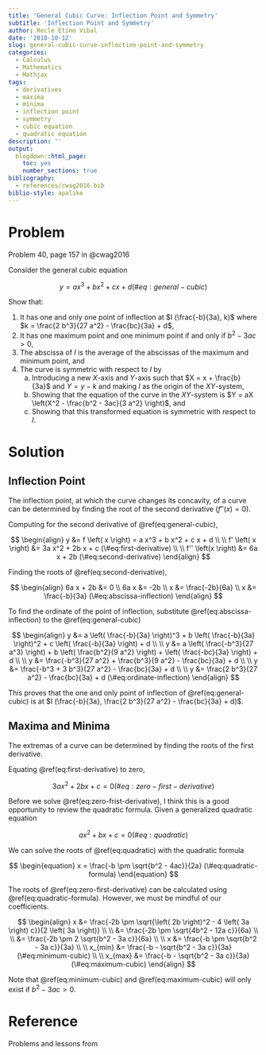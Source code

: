 ```yaml
---
title: 'General Cubic Curve: Inflection Point and Symmetry'
subtitle: 'Inflection Point and Symmetry'
author: Recle Etino Vibal
date: '2018-10-12'
slug: general-cubic-curve-inflection-point-and-symmetry
categories:
  - Calculus
  - Mathematics
  - Mathjax
tags:
  - derivatives
  - maxima
  - minima
  - inflection point
  - symmetry
  - cubic equation
  - quadratic equation
description: ''
output:
  blogdown::html_page:
    toc: yes
    number_sections: true
bibliography:
  - references/cwag2016.bib
biblio-style: apalike
---
```


# Problem

Problem 40, page 157 in @cwag2016

Consider the general cubic equation 

$$
\begin{equation}
y = a x^3 + b x^2 + c x + d
(\#eq:general-cubic)
\end{equation}
$$

Show that:

1. It has one and only one point of inflection at $I (\frac{-b}{3a}, k)$ where $k = \frac{2 b^3}{27 a^2} - \frac{bc}{3a} + d$,
2. It has one maximum point and one minimum point if and only if $b^2 - 3ac \gt 0$,
3. The abscissa of $I$ is the average of the abscissas of the maximum and minimum point, and
4. The curve is symmetric with respect to $I$ by
    a. Introducing a new $X$-axis and $Y$-axis such that $X = x + \frac{b}{3a}$ and $Y = y - k$ and making $I$ as the origin of the $XY$-system,
    b. Showing that the equation of the curve in the $XY$-system is $Y = aX \left(X^2 - \frac{b^2 - 3ac}{3 a^2} \right)$, and
    c. Showing that this transformed equation is symmetric with respect to $I$.
  
# Solution

## Inflection Point

The inflection point, at which the curve changes its concavity, of a curve can be determined by finding the root of the second derivative ($f'' \left( x \right) = 0$).

Computing for the second derivative of \@ref(eq:general-cubic),

$$
\begin{align}
y &= f \left( x \right) = a x^3 + b x^2 + c x + d
\\
\\
f' \left( x \right) &= 3a x^2 + 2b x + c (\#eq:first-derivative)
\\
\\
f'' \left(x \right) &= 6a x + 2b (\#eq:second-derivative)
\end{align}
$$

Finding the roots of \@ref(eq:second-derivative),

$$
\begin{align}
6a x + 2b &= 0
\\
6a x &= -2b
\\
x &= \frac{-2b}{6a}
\\
x &= \frac{-b}{3a} (\#eq:abscissa-inflection)
\end{align}
$$

To find the ordinate of the point of inflection, substitute \@ref(eq:abscissa-inflection) to the \@ref(eq:general-cubic)

$$
\begin{align}
y &= a \left( \frac{-b}{3a} \right)^3 + b \left( \frac{-b}{3a} \right)^2 + c \left( \frac{-b}{3a} \right) + d
\\
\\
y &= a \left( \frac{-b^3}{27 a^3} \right) + b \left( \frac{b^2}{9 a^2} \right) + \left( \frac{-bc}{3a} \right) + d
\\
\\
y &= \frac{-b^3}{27 a^2} + \frac{b^3}{9 a^2} - \frac{bc}{3a} + d
\\
\\
y &= \frac{-b^3 + 3 b^3}{27 a^2} - \frac{bc}{3a} + d
\\
\\
y &= \frac{2 b^3}{27 a^2} - \frac{bc}{3a} + d (\#eq:ordinate-inflection)
\end{align}
$$

This proves that the one and only point of inflection of \@ref(eq:general-cubic) is at $I (\frac{-b}{3a}, \frac{2 b^3}{27 a^2} - \frac{bc}{3a} + d)$.

## Maxima and Minima

The extremas of a curve can be determined by finding the roots of the first derivative. 

Equating \@ref(eq:first-derivative) to zero,

$$
\begin{equation}
3a x^2 + 2b x + c = 0
(\#eq:zero-first-derivative)
\end{equation}
$$

Before we solve \@ref(eq:zero-frist-derivative), I think this is a good opportunity to review the quadratic formula. Given a generalized quadratic equation

$$
\begin{equation}
a x^2 + b x + c = 0
(\#eq:quadratic)
\end{equation}
$$

We can solve the roots of \@ref(eq:quadratic) with the quadratic formula

$$
\begin{equation}
x = \frac{-b \pm \sqrt{b^2 - 4ac}}{2a}
(\#eq:quadratic-formula)
\end{equation}
$$

The roots of \@ref(eq:zero-first-derivative) can be calculated using \@ref(eq:quadratic-formula). However, we must be mindful of our coefficients.

$$
\begin{align}
x &= \frac{-2b \pm \sqrt{\left( 2b \right)^2 - 4 \left( 3a \right) c}}{2 \left( 3a \right)}
\\
\\
&= \frac{-2b \pm \sqrt{4b^2 - 12a c}}{6a}
\\
\\
&= \frac{-2b \pm 2 \sqrt{b^2 - 3a c}}{6a}
\\
\\
x &= \frac{-b \pm \sqrt{b^2 - 3a c}}{3a}
\\
\\
x_{min} &= \frac{-b - \sqrt{b^2 - 3a c}}{3a} (\#eq:minimum-cubic)
\\
\\
x_{max} &= \frac{-b - \sqrt{b^2 - 3a c}}{3a} (\#eq:maximum-cubic)
\end{align}
$$

Note that \@ref(eq:minimum-cubic) and \@ref(eq:maximum-cubic) will only exist if $b^2 - 3ac \gt 0$.


# Reference

Problems and lessons from
